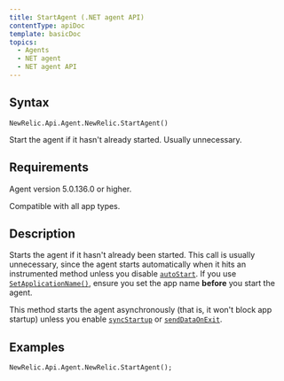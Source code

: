 ```yaml
---
title: StartAgent (.NET agent API)
contentType: apiDoc
template: basicDoc
topics:
  - Agents
  - NET agent
  - NET agent API
---
```


## Syntax

```
NewRelic.Api.Agent.NewRelic.StartAgent()
```

Start the agent if it hasn't already started. Usually unnecessary.

## Requirements

Agent version 5.0.136.0 or higher.

Compatible with all app types.

## Description

Starts the agent if it hasn't already been started. This call is usually unnecessary, since the agent starts automatically when it hits an instrumented method unless you disable [`autoStart`](/docs/agents/net-agent/installation-configuration/net-agent-configuration#service-autoStart). If you use [`SetApplicationName()`](/docs/agents/net-agent/net-agent-api/setapplicationname-net-agent), ensure you set the app name **before** you start the agent.

<div className="callout-tip"><p>This method starts the agent asynchronously (that is, it won't block app startup) unless you enable <a href="/docs/agents/net-agent/installation-configuration/net-agent-configuration#service-syncStartup"><code>syncStartup</code></a> or <a href="/docs/agents/net-agent/installation-configuration/net-agent-configuration#service-sendDataOnExit"><code>sendDataOnExit</code></a>.</p></div>

## Examples

```
NewRelic.Api.Agent.NewRelic.StartAgent();
```